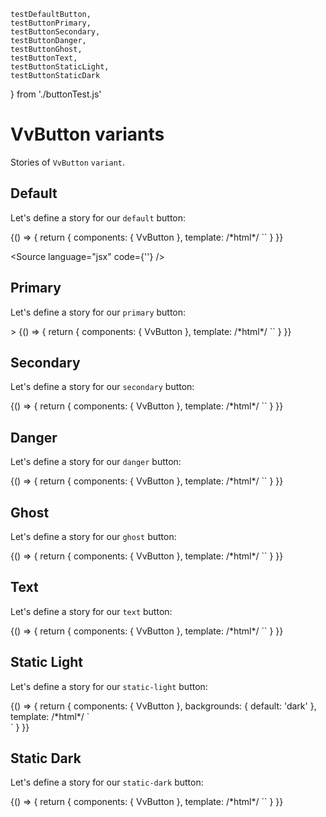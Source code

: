 	testDefaultButton,
	testButtonPrimary,
	testButtonSecondary,
	testButtonDanger,
	testButtonGhost,
	testButtonText,
	testButtonStaticLight,
	testButtonStaticDark
} from './buttonTest.js'

<Meta title="Components/Button/variant" />

# VvButton variants

Stories of `VvButton` `variant`.

## Default

Let's define a story for our `default` button:

<Canvas>
	<Story name="default" play={testDefaultButton}>
		{() => {
			return {
				components: { VvButton },
				template:
					/*html*/
					`<vv-button label="Default" data-testid="button" />`
			}
		}}
	</Story>
</Canvas>

<Source language="jsx" code={'<vv-button label="Default" />'} />

## Primary

Let's define a story for our `primary` button:

<Canvas>
	<Story name="primary" play={testButtonPrimary}>
		>
		{() => {
			return {
				components: { VvButton },
				template:
					/*html*/
					`<vv-button label="Primary" variant="primary" />`
			}
		}}
	</Story>
</Canvas>

## Secondary

Let's define a story for our `secondary` button:

<Canvas>
	<Story name="secondary" play={testButtonSecondary}>
		{() => {
			return {
				components: { VvButton },
				template:
					/*html*/
					`<vv-button label="Secondary" variant="secondary" />`
			}
		}}
	</Story>
</Canvas>

## Danger

Let's define a story for our `danger` button:

<Canvas>
	<Story name="danger" play={testButtonDanger}>
		{() => {
			return {
				components: { VvButton },
				template:
					/*html*/
					`<vv-button label="Danger" variant="danger" />`
			}
		}}
	</Story>
</Canvas>

## Ghost

Let's define a story for our `ghost` button:

<Canvas>
	<Story name="ghost" play={testButtonGhost}>
		{() => {
			return {
				components: { VvButton },
				template:
					/*html*/
					`<vv-button label="Ghost" variant="ghost" />`
			}
		}}
	</Story>
</Canvas>

## Text

Let's define a story for our `text` button:

<Canvas>
	<Story name="text" play={testButtonText}>
		{() => {
			return {
				components: { VvButton },
				template:
					/*html*/
					`<vv-button label="Text" variant="text" />`
			}
		}}
	</Story>
</Canvas>

## Static Light

Let's define a story for our `static-light` button:

<Canvas>
	<Story name="static-light" play={testButtonStaticLight}>
		{() => {
			return {
				components: { VvButton },
				backgrounds: {
					default: 'dark'
				},
				template:
					/*html*/
					`
					<div class="bg-black p-16">
						<vv-button label="Static Light" variant="static-light" />
					</div>
					`
			}
		}}
	</Story>
</Canvas>

## Static Dark

Let's define a story for our `static-dark` button:

<Canvas>
	<Story name="static-dark" play={testButtonStaticDark}>
		{() => {
			return {
				components: { VvButton },
				template:
					/*html*/
					`<vv-button label="Static Dark" variant="static-dark" />`
			}
		}}
	</Story>
</Canvas>
